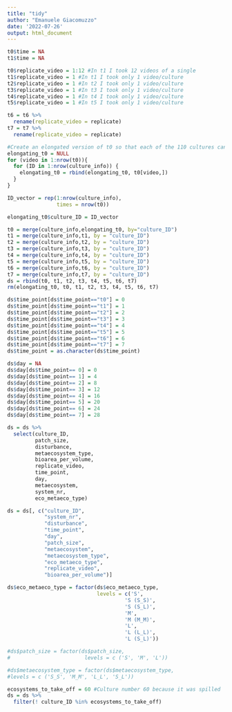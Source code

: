 ```yaml
---
title: "tidy"
author: "Emanuele Giacomuzzo"
date: '2022-07-26'
output: html_document
---
```


```r
t0$time = NA
t1$time = NA

t0$replicate_video = 1:12 #In t1 I took 12 videos of a single 
t1$replicate_video = 1 #In t1 I took only 1 video/culture
t2$replicate_video = 1 #In t2 I took only 1 video/culture
t3$replicate_video = 1 #In t3 I took only 1 video/culture
t4$replicate_video = 1 #In t4 I took only 1 video/culture
t5$replicate_video = 1 #In t5 I took only 1 video/culture

t6 = t6 %>%
  rename(replicate_video = replicate)
t7 = t7 %>%
  rename(replicate_video = replicate)

#Create an elongated version of t0 so that each of the 110 cultures can have 12 video replicates at t0.
elongating_t0 = NULL
for (video in 1:nrow(t0)){
  for (ID in 1:nrow(culture_info)) {
    elongating_t0 = rbind(elongating_t0, t0[video,])
  }
}

ID_vector = rep(1:nrow(culture_info), 
                times = nrow(t0))

elongating_t0$culture_ID = ID_vector

t0 = merge(culture_info,elongating_t0, by="culture_ID")
t1 = merge(culture_info,t1, by = "culture_ID")
t2 = merge(culture_info,t2, by = "culture_ID")
t3 = merge(culture_info,t3, by = "culture_ID")
t4 = merge(culture_info,t4, by = "culture_ID")
t5 = merge(culture_info,t5, by = "culture_ID")
t6 = merge(culture_info,t6, by = "culture_ID")
t7 = merge(culture_info,t7, by = "culture_ID")
ds = rbind(t0, t1, t2, t3, t4, t5, t6, t7)
rm(elongating_t0, t0, t1, t2, t3, t4, t5, t6, t7)

ds$time_point[ds$time_point=="t0"] = 0
ds$time_point[ds$time_point=="t1"] = 1
ds$time_point[ds$time_point=="t2"] = 2
ds$time_point[ds$time_point=="t3"] = 3
ds$time_point[ds$time_point=="t4"] = 4
ds$time_point[ds$time_point=="t5"] = 5
ds$time_point[ds$time_point=="t6"] = 6
ds$time_point[ds$time_point=="t7"] = 7
ds$time_point = as.character(ds$time_point)

ds$day = NA
ds$day[ds$time_point== 0] = 0
ds$day[ds$time_point== 1] = 4
ds$day[ds$time_point== 2] = 8
ds$day[ds$time_point== 3] = 12
ds$day[ds$time_point== 4] = 16
ds$day[ds$time_point== 5] = 20
ds$day[ds$time_point== 6] = 24
ds$day[ds$time_point== 7] = 28

ds = ds %>% 
  select(culture_ID, 
         patch_size, 
         disturbance, 
         metaecosystem_type, 
         bioarea_per_volume, 
         replicate_video, 
         time_point,
         day,
         metaecosystem, 
         system_nr, 
         eco_metaeco_type)

ds = ds[, c("culture_ID", 
            "system_nr", 
            "disturbance", 
            "time_point",
            "day", 
            "patch_size", 
            "metaecosystem", 
            "metaecosystem_type", 
            "eco_metaeco_type", 
            "replicate_video",
            "bioarea_per_volume")]

ds$eco_metaeco_type = factor(ds$eco_metaeco_type, 
                             levels = c('S', 
                                      'S (S_S)', 
                                      'S (S_L)', 
                                      'M', 
                                      'M (M_M)', 
                                      'L', 
                                      'L (L_L)', 
                                      'L (S_L)'))

#ds$patch_size = factor(ds$patch_size,
#                        levels = c ('S', 'M', 'L'))

#ds$metaecosystem_type = factor(ds$metaecosystem_type, 
#levels = c ('S_S', 'M_M', 'L_L', 'S_L'))

ecosystems_to_take_off = 60 #Culture number 60 because it was spilled
ds = ds %>%
  filter(! culture_ID %in% ecosystems_to_take_off)
```
